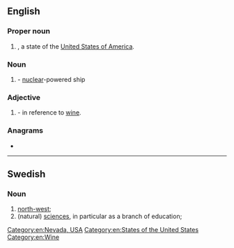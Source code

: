 {{also|Nv|nV|N-V|N.V.|n.V.|N&V}}
==English==

===Proper noun===
{{head|en|proper noun}}

# {{abbreviation of|en|[[Nevada]]|nodot=1}}, a state of the [[United States of America]].

===Noun===
{{en-noun}}

# {{initialism of|en|[[nuclear]] [[vessel]]|nodot=1}} - [[nuclear]]-powered ship

===Adjective===
{{en-adj|-}}

# {{initialism of|en|[[non-]][[vintage]]|nodot=1}} - in reference to [[wine]].

===Anagrams===
* {{anagrams|en|a=nv|VN|Vn.}}

[[Category:en:Nevada, USA]]
[[Category:en:States of the United States]]
[[Category:en:Wine]]

----

==Swedish==

===Noun===
{{head|sv|noun}}

# [[north-west]]; {{abbreviation of|sv|nordväst}}
# (natural) [[sciences]], in particular as a branch of education; {{abbreviation of|sv|naturvetenskap}}